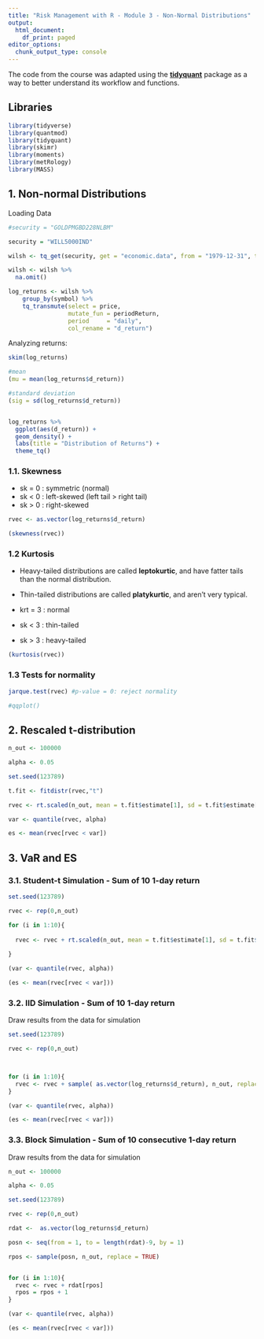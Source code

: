 ```yaml
---
title: "Risk Management with R - Module 3 - Non-Normal Distributions"
output:
  html_document:
    df_print: paged
editor_options:
  chunk_output_type: console
---
```


The code from the course was adapted using the [**tidyquant**](https://business-science.github.io/tidyquant/index.html) package as a way to better understand its workflow and functions. 

## Libraries

```r
library(tidyverse)
library(quantmod)
library(tidyquant)
library(skimr)
library(moments)
library(metRology)
library(MASS)
```


## 1. Non-normal Distributions

Loading Data

```r

#security = "GOLDPMGBD228NLBM"

security = "WILL5000IND"

wilsh <- tq_get(security, get = "economic.data", from = "1979-12-31", to  = "2017-12-31")

wilsh <- wilsh %>% 
  na.omit()

log_returns <- wilsh %>%
    group_by(symbol) %>%
    tq_transmute(select = price, 
                 mutate_fun = periodReturn, 
                 period     = "daily", 
                 col_rename = "d_return")

```

Analyzing returns:

```r

skim(log_returns)

#mean
(mu = mean(log_returns$d_return))

#standard deviation
(sig = sd(log_returns$d_return))


log_returns %>% 
  ggplot(aes(d_return)) +
  geom_density() +
  labs(title = "Distribution of Returns") + 
  theme_tq()

```


### 1.1. Skewness

- sk = 0 :  symmetric (normal)
- sk < 0 : left-skewed (left tail > right tail)
- sk > 0 : right-skewed

```r

rvec <- as.vector(log_returns$d_return)

(skewness(rvec))

```

### 1.2 Kurtosis

- Heavy-tailed distributions are called **leptokurtic**, and have  fatter tails than the normal distribution.

- Thin-tailed distributions are called **platykurtic**, and aren't very typical.

- krt = 3 : normal
- sk < 3 : thin-tailed
- sk > 3 : heavy-tailed

```r

(kurtosis(rvec))

```

### 1.3 Tests for normality

```r
jarque.test(rvec) #p-value = 0: reject normality

#qqplot()
```

## 2. Rescaled t-distribution
```r

n_out <- 100000

alpha <- 0.05

set.seed(123789)

t.fit <- fitdistr(rvec,"t")

rvec <- rt.scaled(n_out, mean = t.fit$estimate[1], sd = t.fit$estimate[2], df = t.fit$estimate[3])

var <- quantile(rvec, alpha)

es <- mean(rvec[rvec < var])

```

## 3. VaR and ES

### 3.1. Student-t Simulation - Sum of 10 1-day return

```r
set.seed(123789)

rvec <- rep(0,n_out)

for (i in 1:10){
  
  rvec <- rvec + rt.scaled(n_out, mean = t.fit$estimate[1], sd = t.fit$estimate[2], df = t.fit$estimate[3])
  
}

(var <- quantile(rvec, alpha))

(es <- mean(rvec[rvec < var]))

```


### 3.2. IID Simulation - Sum of 10 1-day return

Draw results from the data for simulation

```r

set.seed(123789)

rvec <- rep(0,n_out)



for (i in 1:10){
  rvec <- rvec + sample( as.vector(log_returns$d_return), n_out, replace = TRUE)
}

(var <- quantile(rvec, alpha))

(es <- mean(rvec[rvec < var]))


```


### 3.3. Block Simulation - Sum of 10 consecutive 1-day return

Draw results from the data for simulation

```r

n_out <- 100000

alpha <- 0.05

set.seed(123789)

rvec <- rep(0,n_out)

rdat <-  as.vector(log_returns$d_return)

posn <- seq(from = 1, to = length(rdat)-9, by = 1)

rpos <- sample(posn, n_out, replace = TRUE)


for (i in 1:10){
  rvec <- rvec + rdat[rpos]
  rpos = rpos + 1
}

(var <- quantile(rvec, alpha))

(es <- mean(rvec[rvec < var]))

```





